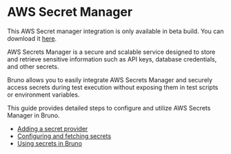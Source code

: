 

# AWS Secret Manager<PremiumBadge />

<Callout type="warning" emoji="">

This AWS Secret manager integration is only available in beta build. You can download it [here](https://github.com/usebruno/bruno-experimental-builds/releases/tag/v1.39.0-exp_aws_and_azure).

</Callout>

AWS Secrets Manager is a secure and scalable service designed to store and retrieve sensitive information such as API keys, database credentials, and other secrets. 

Bruno allows you to easily integrate AWS Secrets Manager and securely access secrets during test execution without exposing them in test scripts or environment variables. 

This guide provides detailed steps to configure and utilize AWS Secrets Manager in Bruno.

- [Adding a secret provider](/secrets-management/aws-secret-manager/adding-a-secret-provider)
- [Configuring and fetching secrets](/secrets-management/aws-secret-manager/configuring-and-fetching-secrets)
- [Using secrets in Bruno](./using-secrets)